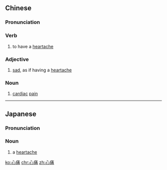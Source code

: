 ==Chinese==
{{zh-forms}}

===Pronunciation===
{{zh-pron
|m=xīntòng
|c=sam1 tung3
|cat=v,a,n
}}

===Verb===
{{zh-verb}}

# to have a [[heartache]]
#: {{zh-x|你 在 '''心痛''' 甚[什]麼？|What is making your '''heart ache'''?}}

===Adjective===
{{zh-adj}}

# [[sad]], as if having a [[heartache]]
#: {{zh-x|這 令 我 很 '''心痛'''。|This makes me very '''sad'''.|in_line=y}}

===Noun===
{{zh-noun}}

# [[cardiac]] [[pain]]
#: {{zh-x|她 有 心痛 的 毛病。|She has troubles with '''cardiac pain'''.}}

----

==Japanese==
{{ja-kanjitab|しん|つう|yomi=on}}

===Pronunciation===
{{ja-pron|yomi=kanon|しんつう}}

===Noun===
{{ja-noun|しんつう}}

# a [[heartache]]

[[ko:心痛]]
[[chr:心痛]]
[[zh:心痛]]